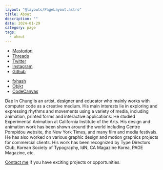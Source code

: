 ```yaml
---
layout: "@layouts/PageLayout.astro"
title: About
description: ""
date: 2024-01-29
category: page
tags:
  - about
---
```



<GC start={2} end={4} class="[&_a]:no-underline">
  <ul role="navigation" aria-label="Social Media" class="mb-0 w-full flex flex-row flex-wrap md:block">
    <li class="mr-8">
      <a href={site.links.mastodon}>Mastodon</a>
    </li>
    <li class="mr-8">
      <a href={site.links.threads}>Threads</a>
    </li>
    <li class="mr-8">
      <a href={site.links.twitter}>Twitter</a>
    </li>
    <li class="mr-8">
      <a href={site.links.instagram}>Instagram</a>
    </li>
    <li class="mr-8">
      <a href={site.links.github}>Github</a>
    </li>
  </ul>

  <div class="mt-2">
    <ul role="navigation" aria-label="Art shop" class="w-full flex flex-row md:block">
    <li class="mr-8">
    <a href={site.links.fxhash}>fxhash</a>
    </li>
    <li class="mr-8">
    <a href={site.links.objkt}>Objkt</a>
    </li>
    <li class="mr-8">
    <a href={site.links.codecanvas}>CodeCanvas</a>
    </li>
    </ul>
  </div>
</GC>

<GC>
  Dae In Chung is an artist, designer and educator who mainly works with
  computer code as a creative medium. His main interests lie in exploring and
  expressing rhythms and movements using a variety of media, including
  animation, printed forms and interactive applications. He studied Experimental
  Animation at California Institute of the Arts. His design and animation work
  has been shown around the world including Centre Pompidou website, the New
  York Times, and many film and media festivals. He has also worked on various
  graphic design and motion graphics projects for commercial clients. His work
  has been recognized by Type Directors Club, Korean Society of Typography, IdN,
  CA Magazine Korea, PAGE Magazine, etc.

[Contact me](mailto:daeinc@paperdove.com) if you have exciting projects or opportunities.

</GC>

<GC>
  <ActivityList sortByType showWorkTitle />
</GC>
